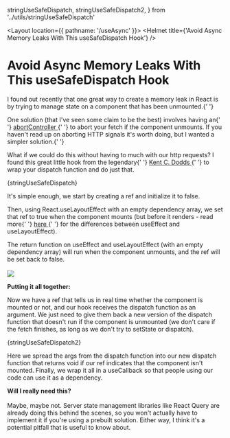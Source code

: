   stringUseSafeDispatch,
  stringUseSafeDispatch2,
} from '../utils/stringUseSafeDispatch'

<Layout location={{ pathname: '/useAsync' }}>
  <Helmet title={'Avoid Async Memory Leaks With This useSafeDispatch Hook'} />
  <div className="blog-layout">
    <h1>Avoid Async Memory Leaks With This useSafeDispatch Hook</h1>
    <p>
      I found out recently that one great way to create a memory leak in React
      is by trying to manage state on a component that has been unmounted.{' '}
    </p>
    <aside>
      One solution (that I've seen some claim to be the best) involves having an{' '}
      <a
        href="https://developer.mozilla.org/en-US/docs/Web/API/AbortController"
        target="_blank"
      >
        abortController
      </a>{' '}
      to abort your fetch if the component unmounts. If you haven't read up on
      aborting HTTP signals it's worth doing, but I wanted a simpler
      solution.{' '}
    </aside>
    <p>
      What if we could do this without having to much with our http requests? I
      found this great little hook from the legendary{' '}
      <a href="https://kentcdodds.com" target="_blank">
        Kent C. Dodds
      </a>{' '}
      to wrap your dispatch function and do just that.
    </p>
    <SyntaxHighlighter
      language="jsx"
      style={materialDark}
      customStyle={{ fontFamily: 'Dank Mono', margin: '45px 0' }}
    >
      {stringUseSafeDispatch}
    </SyntaxHighlighter>
    <p>
      It's simple enough, we start by creating a ref and initialize it to false.
    </p>
    <p>
      Then, using React.useLayoutEffect with an empty dependency array, we set
      that ref to true when the component mounts (but before it renders - read
      more{' '}
      <a
        href="https://kentcdodds.com/blog/useeffect-vs-uselayouteffect"
        target="_blank"
      >
        here
      </a>{' '}
      for the differences between useEffect and useLayoutEffect).
    </p>
    <p>
      The return function on useEffect and useLayoutEffect (with an empty
      dependency array) will run when the component unmounts, and the ref will
      be set back to false.
      <br />
      <br />
      <img
        style={{ width: 400, maxWidth: '90%' }}
        src="https://media.giphy.com/media/26ufdipQqU2lhNA4g/giphy.gif"
      />
    </p>
    <p>
      <strong>Putting it all together:</strong>
    </p>
    <p>
      Now we have a ref that tells us in real time whether the component is
      mounted or not, and our hook receives the dispatch function as an
      argument. We just need to give them back a new version of the dispatch
      function that doesn't run if the component is unmounted (we don't care if
      the fetch finishes, as long as we don't try to setState or dispatch).
    </p>
    <SyntaxHighlighter
      language="jsx"
      style={materialDark}
      customStyle={{ fontFamily: 'Dank Mono', margin: '45px 0' }}
    >
      {stringUseSafeDispatch2}
    </SyntaxHighlighter>
    <p>
      Here we spread the args from the dispatch function into our new dispatch
      function that returns void if our ref indicates that the component isn't
      mounted. Finally, we wrap it all in a useCallback so that people using our
      code can use it as a dependency.
    </p>
    <aside>
      <strong>
        Will I really need this?
        <br />
        <br />
      </strong>
      Maybe, maybe not. Server state management libraries like React Query are already
      doing this behind the scenes, so you won't actually have to implement it if
      you're using a prebuilt solution. Either way, I think it's a potential pitfall
      that is useful to know about.
    </aside>
  </div>
</Layout>
